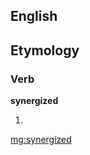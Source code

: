 ==English==
==Etymology==
{{rfe}}
===Verb===
'''synergized'''

# {{past of|synergize}}

[[mg:synergized]]